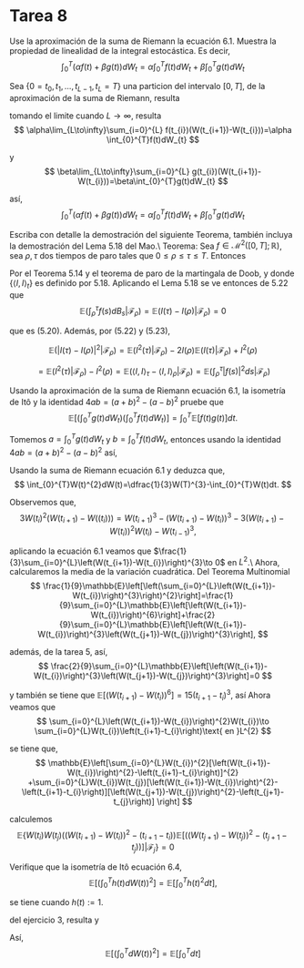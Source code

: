 # Tarea 8

::: {#exr-1}
Use la aproximación de la suma de Riemann la ecuación 6.1. Muestra la propiedad de linealidad de la integral estocástica. Es decir,
$$
\int_{0}^{T}\left(\alpha f(t)+\beta g(t)\right) dW_{t}=\alpha\int_{0}^{T}f(t)dW_{t}+\beta\int_{0}^{T}g(t)dW_{t}
$$

:::
Sea $\{0=t_{0},t_{1},\dots,t_{L-1},t_{L}=T\}$ una particion del intervalo $[0,T]$, de la aproximación de la suma de Riemann, resulta
\begin{eqnarray*}
    \int_{0}^{T}\left(\alpha f(t)+\beta g(t)\right) dW_{t} & \sim & \sum_{i=0}^{L}(\alpha f(t_{i})+\beta g(t_{i}))(W(t_{i+1})-W(t_{i}))\\
    & = & \sum_{i=0}^{L}\alpha f(t_{i})(W(t_{i+1})-W(t_{i}))+ \sum_{i=0}^{L}\beta g(t_{i})(W(t_{i+1})-W(t_{i}))\\
    & = & \alpha\sum_{i=0}^{L} f(t_{i})(W(t_{i+1})-W(t_{i}))+\beta\sum_{i=0}^{L} g(t_{i})(W(t_{i+1})-W(t_{i}))
\end{eqnarray*}

tomando el limite cuando $L\to\infty$, resulta
$$
    \alpha\lim_{L\to\infty}\sum_{i=0}^{L} f(t_{i})(W(t_{i+1})-W(t_{i}))=\alpha \int_{0}^{T}f(t)dW_{t}
$$

y
$$
    \beta\lim_{L\to\infty}\sum_{i=0}^{L} g(t_{i})(W(t_{i+1})-W(t_{i}))=\beta\int_{0}^{T}g(t)dW_{t}
$$

así,
$$
\int_{0}^{T}\left(\alpha f(t)+\beta g(t)\right) dW_{t}= \alpha \int_{0}^{T}f(t)dW_{t}+\beta\int_{0}^{T}g(t)dW_{t}
$$

::: {#exr-1}
Escriba con detalle la demostración del siguiente Teorema, también incluya la demostración del Lema 5.18 del Mao.\\
Teorema: Sea $f\in\mathcal{M}^{2}([0,T];\mathbb{R})$, sea $\rho,\tau$ dos tiempos de paro tales que $0\leq\rho\leq\tau\leq T$. Entonces
\begin{eqnarray}
    \mathbb{E}\left(\int_{\rho}^{\tau}f(s)dW_{s}\mid\mathcal{F}_{\rho}\right) & = & 0,\\
    \mathbb{E}\left(\left|\int_{\rho}^{\tau}f(s)dW_{s}\right|^{2}\mid\mathcal{F}_{\rho}\right) & = & \mathbb{E}\left(\int_{\rho}^{\tau}\left|f(s)\right|^{2}ds\mid\mathcal{F}_{\rho}\right).
\end{eqnarray}
:::

Por el Teorema 5.14 y el teorema de paro de la martingala de Doob,
\begin{equation}
    E(I(\tau)|\mathcal{F}_{\rho})=I(\rho)
\end{equation}
y
\begin{equation}
    E(I^{2}(\tau)-\langle I,I\rangle_{\tau}|\mathcal{F}_{\rho})=I^{2}(\rho)-\langle I,I\rangle_{\rho},
\end{equation}
donde $\{\langle I,I\rangle_{t}\}$ es definido por 5.18. Aplicando el Lema 5.18 se ve entonces de 5.22 que
$$
\mathbb{E}\left(\int_{\rho}^{\tau}f(s)dB_{s}|\mathcal{F}_{\rho}\right)=\mathbb{E}(I(\tau)-I(\rho)|\mathcal{F}_{\rho})=0
$$

que es (5.20). Además, por (5.22) y (5.23),

$$
\mathbb{E}(|I(\tau)-I(\rho)|^{2}|\mathcal{F}_{\rho})=\mathbb{E}(I^{2}(\tau)|\mathcal{F}_{\rho})-2I(\rho)\mathbb{E}(I(\tau)|\mathcal{F}_{\rho})+I^{2}(\rho)
$$

$$
=\mathbb{E}(I^{2}(\tau)|\mathcal{F}_{\rho})-I^{2}(\rho)=\mathbb{E}(\langle I,I\rangle_{\tau}-\langle I, I\rangle_{\rho}|\mathcal{F}_{\rho})=\mathbb{E}\left(\int_{\rho}^{\tau}|f(s)|^{2}ds|\mathcal{F}_{\rho}\right)
$$


::: {#exr-1}
Usando la aproximación de la suma de Riemann ecuación 6.1, la isometría de Itô y la identidad $4ab=(a+b)^{2}-(a-b)^{2}$ pruebe que
$$
\mathbb{E}\left[\left(\int_{0}^{T}g(t)dW_{t}\right)\left(\int_{0}^{T}f(t)dW_{t}\right)\right]=\int_{0}^{T}\mathbb{E}[f(t)g(t)]dt.
$$

:::
Tomemos $a=\int_{0}^{T}g(t)dW_{t}$ y $b=\int_{0}^{T}f(t)dW_{t}$, entonces usando la identidad $4ab=(a+b)^{2}-(a-b)^{2}$
\begin{eqnarray*}
    4\left(\int_{0}^{T}g(t)dW_{t}\right)\left(\int_{0}^{T}f(t)dW_{t}\right) & = & \left(\int_{0}^{T}g(t)dW_{t}+\int_{0}^{T}f(t)dW_{t}\right)^{2}-\left(\int_{0}^{T}g(t)dW_{t}-\int_{0}^{T}f(t)dW_{t}\right)^{2}\\
    & = & \left(\int_{0}^{T}(g(t)+f(t))dW_{t}\right)^{2}-\left(\int_{0}^{T}(g(t)-f(t))dW_{t}\right)^{2},
\end{eqnarray*}
así,
\begin{eqnarray*}
    4\mathbb{E}\left[\left(\int_{0}^{T}g(t)dW_{t}\right)\left(\int_{0}^{T}f(t)dW_{t}\right)\right] & = & \mathbb{E}\left(\int_{0}^{T}(g(t)+f(t))dW_{t}\right)^{2}-\mathbb{E}\left(\int_{0}^{T}(g(t)-f(t))dW_{t}\right)^{2}\\
   & = &\left(\int_{0}^{T} \mathbb{E}(g(t)+f(t))^{2}dt\right)-\left(\int_{0}^{T}\mathbb{E}(g(t)-f(t))^{2}dt\right)\\
    & = & \left(\int_{0}^{T}\mathbb{E}[(g(t)+f(t))^{2}-(g(t)-f(t))^{2}]dt\right)\\
    & = & 4\left(\int_{0}^{T}\mathbb{E}[g(t)f(t)]dt\right)
\end{eqnarray*}

::: {#exr-1}
Usando la suma de Riemann ecuación 6.1 y deduzca que,
$$
\int_{0}^{T}W(t)^{2}dW(t)=\dfrac{1}{3}W(T)^{3}-\int_{0}^{T}W(t)dt.
$$

:::

Observemos que,
$$
3W(t_{i})^{2}(W(t_{i+1})-W((t_{i})))=W(t_{i+1})^{3}-\left(W(t_{i+1})-W(t_{i})\right)^{3}-3\left(W(t_{i+1})-W(t_{i})\right)^{2}W(t_{i})-W(t_{i-1})^{3},
$$

aplicando la ecuación 6.1
\begin{align*}
\int_{0}^{T}W(t)^{2}dW(t) & \sim \sum_{i=0}^{L}W(t_{i})^{2} (W(t_{i+1})-W((t_{i})))\\
& = \frac{1}{3} \sum_{i=0}^{L}\left[W(t_{i+1})^{3}-W(t_{i-1})^{3}\right]-\frac{1}{3}\sum_{i=0}^{L}\left(W(t_{i+1})-W(t_{i})\right)^{3}-\sum_{i=0}^{L}\left(W(t_{i+1})-W(t_{i})\right)^{2}W(t_{i})\\
 & =\frac{1}{3}( W(T)^{3}-W(t_{0})^{3})- \frac{1}{3}\sum_{i=0}^{L}\left(W(t_{i+1})-W(t_{i})\right)^{3}-\sum_{i=0}^{L}\left(W(t_{i+1})-W(t_{i})\right)^{2}W(t_{i})\\
  & =\frac{1}{3}W(T)^{3}- \frac{1}{3}\sum_{i=0}^{L}\left(W(t_{i+1})-W(t_{i})\right)^{3}-\sum_{i=0}^{L}\left(W(t_{i+1})-W(t_{i})\right)^{2}W(t_{i})
\end{align*}
veamos que $\frac{1}{3}\sum_{i=0}^{L}\left(W(t_{i+1})-W(t_{i})\right)^{3}\to 0$ en $L^{2}$.\\
Ahora, calcularemos la media de la variación cuadrática. Del Teorema Multinomial
$$
\frac{1}{9}\mathbb{E}\left[\left(\sum_{i=0}^{L}\left(W(t_{i+1})-W(t_{i})\right)^{3}\right)^{2}\right]=\frac{1}{9}\sum_{i=0}^{L}\mathbb{E}\left[\left(W(t_{i+1})-W(t_{i})\right)^{6}\right]+\frac{2}{9}\sum_{i=0}^{L}\mathbb{E}\left[\left(W(t_{i+1})-W(t_{i})\right)^{3}\left(W(t_{j+1})-W(t_{j})\right)^{3}\right],
$$

además, de la tarea 5,
\begin{eqnarray*}
    \mathbb{E}\left[\left(W(t_{i+1})-W(t_{i})\right)^{3}\left(W(t_{j+1})-W(t_{j})\right)^{3}\right] & = & \mathbb{E}\{\mathbb{E}\left[\left(W(t_{i+1})-W(t_{i})\right)^{3}\left(W(t_{j+1})-W(t_{j})\right)^{3}\right]|\mathcal{F}_{j}\}\\
    & = & \mathbb{E}\{\left(W(t_{i+1})-W(t_{i})\right)^{3}\mathbb{E}\left[\left(W(t_{j+1})-W(t_{j})\right)^{3}\right|\mathcal{F}_{j}]\}\\
    & = & \mathbb{E}[\left(W(t_{i+1})-W(t_{i})\right)^{3}]\mathbb{E}\left[\left(W(t_{j+1})-W(t_{j})\right)^{3}\right]\\
    & = & 0. \text{ de la tarea 5}
\end{eqnarray*}
así, 
$$
\frac{2}{9}\sum_{i=0}^{L}\mathbb{E}\left[\left(W(t_{i+1})-W(t_{i})\right)^{3}\left(W(t_{j+1})-W(t_{j})\right)^{3}\right]=0
$$

y también se tiene que $\mathbb{E}\left[\left(W(t_{i+1})-W(t_{i})\right)^{6}\right] = 15\left(t_{i+1}-t_{i}\right)^{3}$, así
\begin{align*}
\frac{1}{9}\sum_{i=0}^{L}E\left[\left(W(t_{i+1})-W(t_{i})\right)^{6}\right] & =\frac{5}{3}\sum_{i=0}^{L}\left(t_{i+1}-t_{i}\right)^{3}\\
 & \leq\frac{5}{3}\|\Delta_{L}\|^{2}\sum_{i=0}^{L}\left(t_{i+1}-t_{i}\right)\\
 & \leq\frac{5}{3}\|\Delta_{L}\|^{2}L\to0,\|\Delta_{L}\|\to0
\end{align*}
Ahora veamos que
$$
\sum_{i=0}^{L}\left(W(t_{i+1})-W(t_{i})\right)^{2}W(t_{i})\to \sum_{i=0}^{L}W(t_{i})\left(t_{i+1}-t_{i}\right)\text{ en }L^{2}
$$

se tiene que, 
\begin{eqnarray*}
  \mathbb{E}\left[\left(\sum_{i=0}^{L}\left(W(t_{i+1})-W(t_{i})\right)^{2}W(t_{i})- \sum_{i=0}^{L}W(t_{i})\left(t_{i+1}-t_{i}\right) \right)^{2}\right] & = & \mathbb{E}\left[\left(\sum_{i=0}^{L}W(t_{i})[\left(W(t_{i+1})-W(t_{i})\right)^{2}-\left(t_{i+1}-t_{i}\right)] \right)^{2}\right]
\end{eqnarray*}
$$
\mathbb{E}\left[\sum_{i=0}^{L}W(t_{i})^{2}[\left(W(t_{i+1})-W(t_{i})\right)^{2}-\left(t_{i+1}-t_{i}\right)]^{2} +\sum_{i=0}^{L}W(t_{i})W(t_{j})[\left(W(t_{i+1})-W(t_{i})\right)^{2}-\left(t_{i+1}-t_{i}\right)][\left(W(t_{j+1})-W(t_{j})\right)^{2}-\left(t_{j+1}-t_{j}\right)] \right]
$$

calculemos
\begin{eqnarray*}
 \mathbb{E}\{\mathbb{E}[W(t_{i})W(t_{j})(\left(W(t_{i+1})-W(t_{i})\right)^{2}-\left(t_{i+1}-t_{i}\right))(\left(W(t_{j+1})-W(t_{j})\right)^{2}-\left(t_{j+1}-t_{j}\right))]|\mathcal{F}_{j}\} & = &   
\end{eqnarray*}
$$
 \mathbb{E}\{W(t_{i})W(t_{j})(\left(W(t_{i+1})-W(t_{i})\right)^{2}-\left(t_{i+1}-t_{i}\right))\mathbb{E}[(\left(W(t_{j+1})-W(t_{j})\right)^{2}-\left(t_{j+1}-t_{j}\right))]|\mathcal{F}_{j}\} =0
$$


::: {#exr-1}
Verifique que la isometría de Itô ecuación 6.4,
$$
\mathbb{E}\left[\left(\int_{0}^{T}h(t)dW(t)\right)^{2}\right]=\mathbb{E}\left[\int_{0}^{T}h(t)^{2}dt\right],
$$

se tiene cuando $h(t):= 1$.
:::
del ejercicio 3, resulta
\begin{eqnarray*}
    \mathbb{E}\left[\left(\int_{0}^{T}h(t)dW(t)\right)^{2}\right]=\mathbb{E}\left[\left(\int_{0}^{T}1dW(t)\right)^{2}\right] & = & \mathbb{E}\left[\left(\int_{0}^{T}1dW_{t}\right)\left(\int_{0}^{T}1dW_{t}\right)\right]\\
    & = & \int_{0}^{T}\mathbb{E}[1]dt\\
    & = & \int_{0}^{T}dt\\
    & = & T.
\end{eqnarray*}
y
\begin{eqnarray*}
    \mathbb{E}\left[\int_{0}^{T}h(t)^{2}dt\right] & = & \mathbb{E}\left[\int_{0}^{T}1^{2}dt\right]\\
    & = & \mathbb{E}\left[\int_{0}^{T}dt\right]\\
    & = & \mathbb{E}\left[T\right]\\
    & = & T
\end{eqnarray*}

Así,
$$
\mathbb{E}\left[\left(\int_{0}^{T}dW(t)\right)^{2}\right]= \mathbb{E}\left[\int_{0}^{T}dt\right] 
$$
